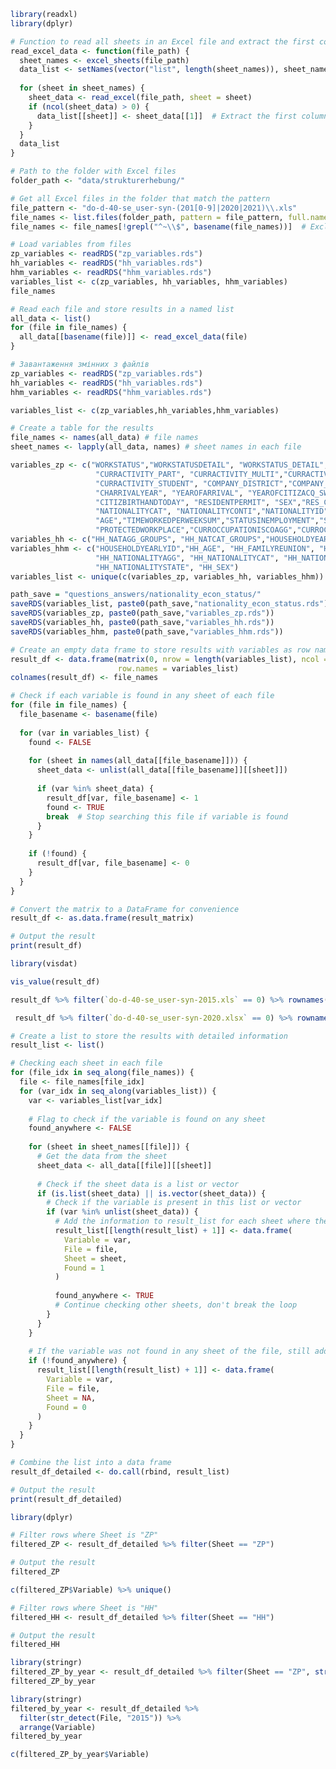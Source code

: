 ```r
library(readxl)
library(dplyr)

```

```r
# Function to read all sheets in an Excel file and extract the first column
read_excel_data <- function(file_path) {
  sheet_names <- excel_sheets(file_path)
  data_list <- setNames(vector("list", length(sheet_names)), sheet_names)
  
  for (sheet in sheet_names) {
    sheet_data <- read_excel(file_path, sheet = sheet)
    if (ncol(sheet_data) > 0) {
      data_list[[sheet]] <- sheet_data[[1]]  # Extract the first column if not empty
    }
  }
  data_list
}
```

```r
# Path to the folder with Excel files
folder_path <- "data/strukturerhebung/"

# Get all Excel files in the folder that match the pattern
file_pattern <- "do-d-40-se_user-syn-(201[0-9]|2020|2021)\\.xls"
file_names <- list.files(folder_path, pattern = file_pattern, full.names = TRUE, recursive = TRUE)
file_names <- file_names[!grepl("^~\\$", basename(file_names))]  # Exclude temporary files

# Load variables from files
zp_variables <- readRDS("zp_variables.rds")
hh_variables <- readRDS("hh_variables.rds")
hhm_variables <- readRDS("hhm_variables.rds")
variables_list <- c(zp_variables, hh_variables, hhm_variables)
file_names
```

```r
# Read each file and store results in a named list
all_data <- list()
for (file in file_names) {
  all_data[[basename(file)]] <- read_excel_data(file)
}
```

```r
# Завантаження змінних з файлів
zp_variables <- readRDS("zp_variables.rds")
hh_variables <- readRDS("hh_variables.rds")
hhm_variables <- readRDS("hhm_variables.rds")
```

```r
variables_list <- c(zp_variables,hh_variables,hhm_variables)
```

```r
# Create a table for the results
file_names <- names(all_data) # file names
sheet_names <- lapply(all_data, names) # sheet names in each file
```


```r
variables_zp <- c("WORKSTATUS","WORKSTATUSDETAIL", "WORKSTATUS_DETAIL","CURRACTIVITY_FULL",
                   "CURRACTIVITY_PART", "CURRACTIVITY_MULTI","CURRACTIVITY_DISOCC",
                   "CURRACTIVITY_STUDENT", "COMPANY_DISTRICT","COMPANY_CANTON", 
                   "CHARRIVALYEAR", "YEAROFARRIVAL", "YEAROFCITIZACQ_SWISS","MIGRATIONSTATUS",
                   "CITIZBIRTHANDTODAY", "RESIDENTPERMIT", "SEX","RES_CANTON", "NATIONALITYAGG", 
                   "NATIONALITYCAT", "NATIONALITYCONTI","NATIONALITYID", "NATIONALITYSTATE",
                   "AGE","TIMEWORKEDPERWEEKSUM","STATUSINEMPLOYMENT","STATUSINEMPLDETAIL", "STATUSINEMPL_DETAIL",
                   "PROTECTEDWORKPLACE","CURROCCUPATIONISCOAGG","CURROCCUPATIONISCO")
variables_hh <- c("HH_NATAGG_GROUPS", "HH_NATCAT_GROUPS","HOUSEHOLDYEARLYID")
variables_hhm <- c("HOUSEHOLDYEARLYID","HH_AGE", "HH_FAMILYREUNION", "HH_MARITALSTATUS", "HH_CLASSOFMARITALSTATUS",
                   "HH_NATIONALITYAGG", "HH_NATIONALITYCAT", "HH_NATIONALITYCONTI", "HH_NATIONALITYID",
                   "HH_NATIONALITYSTATE", "HH_SEX")
variables_list <- unique(c(variables_zp, variables_hh, variables_hhm))
```

```r
path_save = "questions_answers/nationality_econ_status/"
saveRDS(variables_list, paste0(path_save,"nationality_econ_status.rds"))
saveRDS(variables_zp, paste0(path_save,"variables_zp.rds"))
saveRDS(variables_hh, paste0(path_save,"variables_hh.rds"))
saveRDS(variables_hhm, paste0(path_save,"variables_hhm.rds"))
```

```r
# Create an empty data frame to store results with variables as row names
result_df <- data.frame(matrix(0, nrow = length(variables_list), ncol = length(file_names)),
                        row.names = variables_list)
colnames(result_df) <- file_names
```

```r
# Check if each variable is found in any sheet of each file
for (file in file_names) {
  file_basename <- basename(file)
  
  for (var in variables_list) {
    found <- FALSE
    
    for (sheet in names(all_data[[file_basename]])) {
      sheet_data <- unlist(all_data[[file_basename]][[sheet]])
      
      if (var %in% sheet_data) {
        result_df[var, file_basename] <- 1
        found <- TRUE
        break  # Stop searching this file if variable is found
      }
    }
    
    if (!found) {
      result_df[var, file_basename] <- 0
    }
  }
}
```

```r
# Convert the matrix to a DataFrame for convenience
result_df <- as.data.frame(result_matrix)

# Output the result
print(result_df)
```
```r
library(visdat)
```

```r
vis_value(result_df)
```
```r
result_df %>% filter(`do-d-40-se_user-syn-2015.xls` == 0) %>% rownames(.)

```
```r
 result_df %>% filter(`do-d-40-se_user-syn-2020.xlsx` == 0) %>% rownames(.)
```


```r
# Create a list to store the results with detailed information
result_list <- list()

# Checking each sheet in each file
for (file_idx in seq_along(file_names)) {
  file <- file_names[file_idx]
  for (var_idx in seq_along(variables_list)) {
    var <- variables_list[var_idx]
    
    # Flag to check if the variable is found on any sheet
    found_anywhere <- FALSE  
    
    for (sheet in sheet_names[[file]]) {
      # Get the data from the sheet
      sheet_data <- all_data[[file]][[sheet]]
      
      # Check if the sheet data is a list or vector
      if (is.list(sheet_data) || is.vector(sheet_data)) {
        # Check if the variable is present in this list or vector
        if (var %in% unlist(sheet_data)) {
          # Add the information to result_list for each sheet where the variable is found
          result_list[[length(result_list) + 1]] <- data.frame(
            Variable = var,
            File = file,
            Sheet = sheet,
            Found = 1
          )
          
          found_anywhere <- TRUE
          # Continue checking other sheets, don't break the loop
        }
      }
    }
    
    # If the variable was not found in any sheet of the file, still add the result
    if (!found_anywhere) {
      result_list[[length(result_list) + 1]] <- data.frame(
        Variable = var,
        File = file,
        Sheet = NA,
        Found = 0
      )
    }
  }
}

# Combine the list into a data frame
result_df_detailed <- do.call(rbind, result_list)

# Output the result
print(result_df_detailed)

```
```r
library(dplyr)

# Filter rows where Sheet is "ZP"
filtered_ZP <- result_df_detailed %>% filter(Sheet == "ZP")

# Output the result
filtered_ZP
```
```r
c(filtered_ZP$Variable) %>% unique()
```


```r
# Filter rows where Sheet is "HH"
filtered_HH <- result_df_detailed %>% filter(Sheet == "HH")

# Output the result
filtered_HH
```
```r
library(stringr)
filtered_ZP_by_year <- result_df_detailed %>% filter(Sheet == "ZP", str_detect(File, "2020"))
filtered_ZP_by_year
```

```r
library(stringr)
filtered_by_year <- result_df_detailed %>%
  filter(str_detect(File, "2015")) %>%
  arrange(Variable)  
filtered_by_year
```
```r
c(filtered_ZP_by_year$Variable)
```



